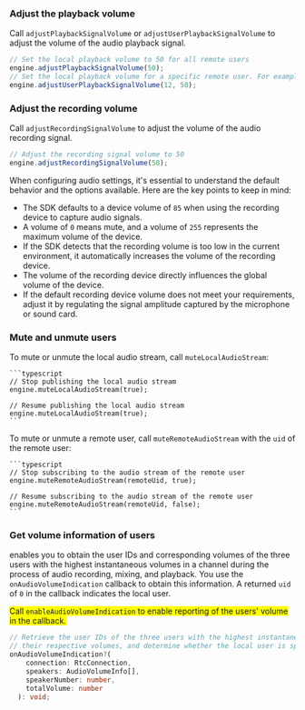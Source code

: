 <PlatformWrapper platform="electron">

### Adjust the playback volume
Call `adjustPlaybackSignalVolume` or `adjustUserPlaybackSignalVolume` to adjust the volume of the audio playback signal.

```typescript
// Set the local playback volume to 50 for all remote users 
engine.adjustPlaybackSignalVolume(50);
// Set the local playback volume for a specific remote user. For example, user with uid 12
engine.adjustUserPlaybackSignalVolume(12, 50);
```
### Adjust the recording volume
Call `adjustRecordingSignalVolume` to adjust the volume of the audio recording signal.

```typescript
// Adjust the recording signal volume to 50
engine.adjustRecordingSignalVolume(50);
```

When configuring audio settings, it's essential to understand the default behavior and the options available. Here are the key points to keep in mind:

* The SDK defaults to a device volume of `85` when using the recording device to capture audio signals.
* A volume of `0` means mute, and a volume of `255` represents the maximum volume of the device.
* If the SDK detects that the recording volume is too low in the current environment, it automatically increases the volume of the recording device.
* The volume of the recording device directly influences the global volume of the device.
* If the default recording device volume does not meet your requirements, adjust it by regulating the signal amplitude captured by the microphone or sound card.

### Mute and unmute users

To mute or unmute the local audio stream, call `muteLocalAudioStream`:

    ```typescript
    // Stop publishing the local audio stream
    engine.muteLocalAudioStream(true);

    // Resume publishing the local audio stream
    engine.muteLocalAudioStream(true);
    ```

To mute or unmute a remote user, call `muteRemoteAudioStream` with the `uid` of the remote user:

    ```typescript
    // Stop subscribing to the audio stream of the remote user
    engine.muteRemoteAudioStream(remoteUid, true);

    // Resume subscribing to the audio stream of the remote user
    engine.muteRemoteAudioStream(remoteUid, false);
    ```

### Get volume information of users

<Vpd k="SDK"/> enables you to obtain the user IDs and corresponding volumes of the three users with the highest instantaneous volumes in a channel during the process of audio recording, mixing, and playback. You use the `onAudioVolumeIndication` callback to obtain this information. A returned `uid` of `0` in the callback indicates the local user.

<Admonition type="caution" title="Note" style="background-color:yellow">Call `enableAudioVolumeIndication` to enable reporting of the users' volume in the callback.</Admonition>

```typescript
// Retrieve the user IDs of the three users with the highest instantaneous speaking volume,
// their respective volumes, and determine whether the local user is speaking.
onAudioVolumeIndication?(
    connection: RtcConnection,
    speakers: AudioVolumeInfo[],
    speakerNumber: number,
    totalVolume: number
  ): void;
```

</PlatformWrapper>